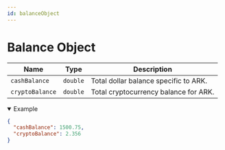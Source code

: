 ```yaml
---
id: balanceObject
---
```


# Balance Object


| Name            | Type     | Description                                     |
|-----------------|----------|-------------------------------------------------|
| `cashBalance`  | `double` | Total dollar balance specific to ARK.           |
| `cryptoBalance` | `double` | Total cryptocurrency balance for ARK.           |


<details className='details-custom' open>
 <summary>Example</summary>

```JSON
{
  "cashBalance": 1500.75,
  "cryptoBalance": 2.356
}

```
</details>